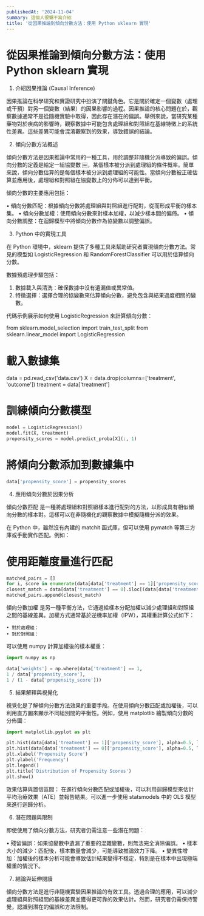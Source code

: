 ```yaml
---
publishedAt: '2024-11-04'
summary: 這個人很懶不寫介紹
title: '從因果推論到傾向分數方法：使用 Python sklearn 實現'
---
```


# 從因果推論到傾向分數方法：使用 Python sklearn 實現

1. 介紹因果推論 (Causal Inference)

因果推論在科學研究和實證研究中扮演了關鍵角色。它是關於確定一個變數（處理或干預）對另一個變數（結果）的因果影響的過程。因果推論的核心問題在於，觀察數據通常不是從隨機實驗中取得，因此存在潛在的偏誤。舉例來說，當研究某種藥物對於疾病的影響時，觀察數據中可能包含處理組和對照組在基線特徵上的系統性差異。這些差異可能會混淆觀察到的效果，導致錯誤的結論。

2. 傾向分數方法概述

傾向分數方法是因果推論中常用的一種工具，用於調整非隨機分派導致的偏誤。傾向分數的定義是給定一組協變數 ￼，某個樣本被分派到處理組的條件概率。簡單來說，傾向分數估算的是每個樣本被分派到處理組的可能性。當傾向分數被正確估算並應用後，處理組和對照組在協變數上的分佈可以達到平衡。

傾向分數的主要應用包括：

• 傾向分數匹配：根據傾向分數將處理組與對照組進行配對，從而形成平衡的樣本集。
• 傾向分數加權：使用傾向分數來對樣本加權，以減少樣本間的偏倚。
• 傾向分數調整：在迴歸模型中將傾向分數作為協變數以調整偏誤。

3. Python 中的實現工具

在 Python 環境中，sklearn 提供了多種工具來幫助研究者實現傾向分數方法。常見的模型如 LogisticRegression 和 RandomForestClassifier 可以用於估算傾向分數。

數據預處理步驟包括：

1. 數據載入與清洗：確保數據中沒有遺漏值或異常值。
2. 特徵選擇：選擇合理的協變數來估算傾向分數，避免包含與結果過度相關的變數。

代碼示例展示如何使用 LogisticRegression 來計算傾向分數：

from sklearn.model_selection import train_test_split
from sklearn.linear_model import LogisticRegression

# 載入數據集

data = pd.read_csv('data.csv')
X = data.drop(columns=['treatment', 'outcome'])
treatment = data['treatment']

# 訓練傾向分數模型

```py
model = LogisticRegression()
model.fit(X, treatment)
propensity_scores = model.predict_proba[X](:, 1)
```

# 將傾向分數添加到數據集中

```py
data['propensity_score'] = propensity_scores
```

4. 應用傾向分數於因果分析

傾向分數匹配 是一種將處理組和對照組樣本進行配對的方法，以形成具有相似傾向分數的樣本對。這樣可以在非隨機化的觀察數據中模擬隨機分派的效果。

在 Python 中，雖然沒有內建的 matchit 函式庫，但可以使用 pymatch 等第三方庫或手動實作匹配。例如：

# 使用距離度量進行匹配

```py
matched_pairs = []
for i, score in enumerate(data[data['treatment'] == 1]['propensity_score']):
closest_match = data[data['treatment'] == 0].iloc[(data[data['treatment'] == 0]['propensity_score'] - score).abs().argsort()[:1]]
matched_pairs.append(closest_match)
```

傾向分數加權 是另一種平衡方法，它通過給樣本分配加權以減少處理組和對照組之間的基線差異。加權方式通常基於逆機率加權（IPW），其權重計算公式如下：

    • 對於處理組： ￼
    • 對於對照組： ￼

可以使用 numpy 計算加權後的樣本權重：

```py
import numpy as np

data['weights'] = np.where(data['treatment'] == 1,
1 / data['propensity_score'],
1 / (1 - data['propensity_score']))
```

5. 結果解釋與視覺化

視覺化是了解傾向分數方法效果的重要手段。在使用傾向分數匹配或加權後，可以利用直方圖來顯示不同組別間的平衡性。例如，使用 matplotlib 繪製傾向分數的分佈圖：

```py
import matplotlib.pyplot as plt

plt.hist(data[data['treatment'] == 1]['propensity_score'], alpha=0.5, label='Treatment')
plt.hist(data[data['treatment'] == 0]['propensity_score'], alpha=0.5, label='Control')
plt.xlabel('Propensity Score')
plt.ylabel('Frequency')
plt.legend()
plt.title('Distribution of Propensity Scores')
plt.show()
```

效果估算與置信區間：
在進行傾向分數匹配或加權後，可以利用迴歸模型來估計平均治療效果（ATE）並報告結果。可以進一步使用 statsmodels 中的 OLS 模型來進行迴歸分析。

6. 潛在問題與限制

即使使用了傾向分數方法，研究者仍需注意一些潛在問題：

• 殘留偏誤：如果協變數中遺漏了重要的混雜變數，則無法完全消除偏誤。
• 樣本大小的減少：匹配後，樣本數量會減少，可能導致推論效力下降。
• 變異性增加：加權後的樣本分析可能會導致估計結果變得不穩定，特別是在樣本中出現極端權重的情況下。

7. 結論與延伸閱讀

傾向分數方法是進行非隨機實驗因果推論的有效工具。透過合理的應用，可以減少處理組與對照組間的基線差異並獲得更可靠的效果估計。然而，研究者仍需保持警覺，認識到潛在的偏誤和方法限制。